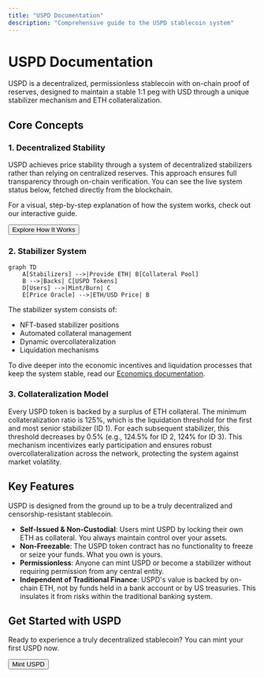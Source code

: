 ```yaml
---
title: "USPD Documentation"
description: "Comprehensive guide to the USPD stablecoin system"
---
```


# USPD Documentation

USPD is a decentralized, permissionless stablecoin with on-chain proof of reserves, designed to maintain a stable 1:1 peg with USD through a unique stabilizer mechanism and ETH collateralization.

## Core Concepts

### 1. Decentralized Stability

USPD achieves price stability through a system of decentralized stabilizers rather than relying on centralized reserves. This approach ensures full transparency through on-chain verification. You can see the live system status below, fetched directly from the blockchain.

<div className="not-prose my-6">
  <LandingPageStats />
</div>

<div className="my-6">
  <ReporterContractLink />
</div>

For a visual, step-by-step explanation of how the system works, check out our interactive guide.

<div className="not-prose my-6">
    <Button asChild>
        <Link href="/how-it-works">Explore How It Works</Link>
    </Button>
</div>


### 2. Stabilizer System

```mermaid
graph TD
    A[Stabilizers] -->|Provide ETH| B[Collateral Pool]
    B -->|Backs| C[USPD Tokens]
    D[Users] -->|Mint/Burn| C
    E[Price Oracle] -->|ETH/USD Price| B
```

The stabilizer system consists of:
- NFT-based stabilizer positions
- Automated collateral management
- Dynamic overcollateralization
- Liquidation mechanisms

To dive deeper into the economic incentives and liquidation processes that keep the system stable, read our [Economics documentation](/docs/economics).

### 3. Collateralization Model

Every USPD token is backed by a surplus of ETH collateral. The minimum collateralization ratio is 125%, which is the liquidation threshold for the first and most senior stabilizer (ID 1). For each subsequent stabilizer, this threshold decreases by 0.5% (e.g., 124.5% for ID 2, 124% for ID 3). This mechanism incentivizes early participation and ensures robust overcollateralization across the network, protecting the system against market volatility.

## Key Features

USPD is designed from the ground up to be a truly decentralized and censorship-resistant stablecoin.

- **Self-Issued & Non-Custodial**: Users mint USPD by locking their own ETH as collateral. You always maintain control over your assets.
- **Non-Freezable**: The USPD token contract has no functionality to freeze or seize your funds. What you own is yours.
- **Permissionless**: Anyone can mint USPD or become a stabilizer without requiring permission from any central entity.
- **Independent of Traditional Finance**: USPD's value is backed by on-chain ETH, not by funds held in a bank account or by US treasuries. This insulates it from risks within the traditional banking system.

## Get Started with USPD

Ready to experience a truly decentralized stablecoin? You can mint your first USPD now.

<div className="not-prose my-6">
    <Button asChild>
        <Link href="/uspd">Mint USPD</Link>
    </Button>
</div>
